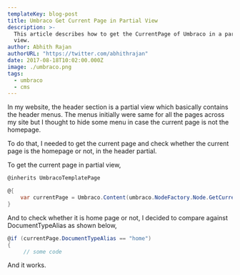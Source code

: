 ```yaml
---
templateKey: blog-post
title: Umbraco Get Current Page in Partial View
description: >-
  This article describes how to get the CurrentPage of Umbraco in a partial
  view.
author: Abhith Rajan
authorURL: "https://twitter.com/abhithrajan"
date: 2017-08-18T10:02:00.000Z
image: ./umbraco.png
tags:
  - umbraco
  - cms
---
```


In my website, the header section is a partial view which basically contains the header menus. The menus initially were same for all the pages across my site but I thought to hide some menu in case the current page is not the homepage.

To do that, I needed to get the current page and check whether the current page is the homepage or not, in the header partial.

To get the current page in partial view,

```cs
@inherits UmbracoTemplatePage

@{
    var currentPage = Umbraco.Content(umbraco.NodeFactory.Node.GetCurrent().Id);
}
```

And to check whether it is home page or not, I decided to compare against DocumentTypeAlias as shown below,

```cs
@if (currentPage.DocumentTypeAlias == "home")
{
     // some code
```

And it works.
